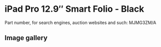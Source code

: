
# iPad Pro 12.9″ Smart Folio - Black

Part number, for search engines, auction websites and such: MJMG3ZM/A

## Image gallery

<div style={{ width: "768px" }}>
  <GalleryComponent
    images={[
      {
        original: "/everysource/MJMG3.webp",
        thumbnail: "/everypreview/MJMG3.webp",
      },
      {
        original: "/everysource/MJMG3_AV1.webp",
        thumbnail: "/everypreview/MJMG3_AV1.webp",
      },
      {
        original: "/everysource/MJMG3_AV2.webp",
        thumbnail: "/everypreview/MJMG3_AV2.webp",
      },
      {
        original: "/everysource/MJMG3_AV3.webp",
        thumbnail: "/everypreview/MJMG3_AV3.webp",
      },
      {
        original: "/everysource/MJMG3_AV4.webp",
        thumbnail: "/everypreview/MJMG3_AV4.webp",
      }
    ]}
  />
</div>
